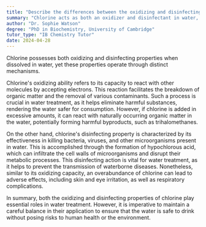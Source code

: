 ```yaml
---
title: "Describe the differences between the oxidizing and disinfecting properties of chlorine in water"
summary: "Chlorine acts as both an oxidizer and disinfectant in water, with distinct mechanisms for each property."
author: "Dr. Sophie Watson"
degree: "PhD in Biochemistry, University of Cambridge"
tutor_type: "IB Chemistry Tutor"
date: 2024-04-28
---
```


Chlorine possesses both oxidizing and disinfecting properties when dissolved in water, yet these properties operate through distinct mechanisms.

Chlorine's oxidizing ability refers to its capacity to react with other molecules by accepting electrons. This reaction facilitates the breakdown of organic matter and the removal of various contaminants. Such a process is crucial in water treatment, as it helps eliminate harmful substances, rendering the water safer for consumption. However, if chlorine is added in excessive amounts, it can react with naturally occurring organic matter in the water, potentially forming harmful byproducts, such as trihalomethanes.

On the other hand, chlorine's disinfecting property is characterized by its effectiveness in killing bacteria, viruses, and other microorganisms present in water. This is accomplished through the formation of hypochlorous acid, which can infiltrate the cell walls of microorganisms and disrupt their metabolic processes. This disinfecting action is vital for water treatment, as it helps to prevent the transmission of waterborne diseases. Nonetheless, similar to its oxidizing capacity, an overabundance of chlorine can lead to adverse effects, including skin and eye irritation, as well as respiratory complications.

In summary, both the oxidizing and disinfecting properties of chlorine play essential roles in water treatment. However, it is imperative to maintain a careful balance in their application to ensure that the water is safe to drink without posing risks to human health or the environment.
    